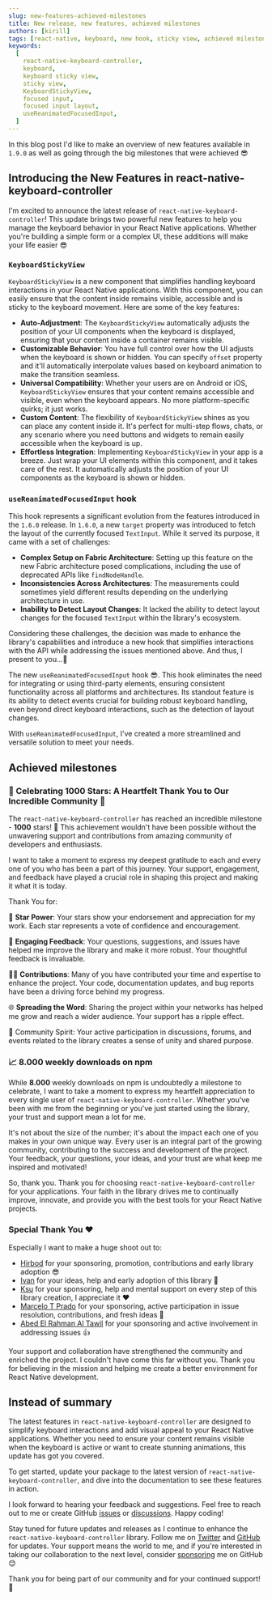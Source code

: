 ```yaml
---
slug: new-features-achieved-milestones
title: New release, new features, achieved milestones
authors: [kirill]
tags: [react-native, keyboard, new hook, sticky view, achieved milestones]
keywords:
  [
    react-native-keyboard-controller,
    keyboard,
    keyboard sticky view,
    sticky view,
    KeyboardStickyView,
    focused input,
    focused input layout,
    useReanimatedFocusedInput,
  ]
---
```


In this blog post I'd like to make an overview of new features available in `1.9.0` as well as going through the big milestones that were achieved 😎

## Introducing the New Features in react-native-keyboard-controller

I'm excited to announce the latest release of `react-native-keyboard-controller`! This update brings two powerful new features to help you manage the keyboard behavior in your React Native applications. Whether you're building a simple form or a complex UI, these additions will make your life easier 😎


<div style={{ display: 'flex', justifyContent: 'center', marginBottom: 20 }}>
  <Lottie
    className="lottie"
    animationData={lottie}
    style={{ width: 400, height: 400 }}
    loop
  />
</div>

<!-- truncate -->

### `KeyboardStickyView`

`KeyboardStickyView` is a new component that simplifies handling keyboard interactions in your React Native applications. With this component, you can easily ensure that the content inside remains visible, accessible and is sticky to the keyboard movement. Here are some of the key features:

- **Auto-Adjustment**: The `KeyboardStickyView` automatically adjusts the position of your UI components when the keyboard is displayed, ensuring that your content inside a container remains visible.
- **Customizable Behavior**: You have full control over how the UI adjusts when the keyboard is shown or hidden. You can specify `offset` property and it'll automatically interpolate values based on keyboard animation to make the transition seamless.
- **Universal Compatibility**: Whether your users are on Android or iOS, `KeyboardStickyView` ensures that your content remains accessible and visible, even when the keyboard appears. No more platform-specific quirks; it just works.
- **Custom Content**: The flexibility of `KeyboardStickyView` shines as you can place any content inside it. It's perfect for multi-step flows, chats, or any scenario where you need buttons and widgets to remain easily accessible when the keyboard is up.
- **Effortless Integration**: Implementing `KeyboardStickyView` in your app is a breeze. Just wrap your UI elements within this component, and it takes care of the rest. It automatically adjusts the position of your UI components as the keyboard is shown or hidden.

### `useReanimatedFocusedInput` hook

This hook represents a significant evolution from the features introduced in the `1.6.0` release. In `1.6.0`, a new `target` property was introduced to fetch the layout of the currently focused `TextInput`. While it served its purpose, it came with a set of challenges:

- **Complex Setup on Fabric Architecture**: Setting up this feature on the new Fabric architecture posed complications, including the use of deprecated APIs like `findNodeHandle`.
- **Inconsistencies Across Architectures**: The measurements could sometimes yield different results depending on the underlying architecture in use.
- **Inability to Detect Layout Changes**: It lacked the ability to detect layout changes for the focused `TextInput` within the library's ecosystem.

Considering these challenges, the decision was made to enhance the library's capabilities and introduce a new hook that simplifies interactions with the API while addressing the issues mentioned above. And thus, I present to you...🥁

The new `useReanimatedFocusedInput` hook 😎. This hook eliminates the need for integrating or using third-party elements, ensuring consistent functionality across all platforms and architectures. Its standout feature is its ability to detect events crucial for building robust keyboard handling, even beyond direct keyboard interactions, such as the detection of layout changes.

With `useReanimatedFocusedInput`, I've created a more streamlined and versatile solution to meet your needs.

## Achieved milestones

### 🎉 Celebrating 1000 Stars: A Heartfelt Thank You to Our Incredible Community 🌟

The `react-native-keyboard-controller` has reached an incredible milestone - **1000** stars! 🚀 This achievement wouldn't have been possible without the unwavering support and contributions from amazing community of developers and enthusiasts.

I want to take a moment to express my deepest gratitude to each and every one of you who has been a part of this journey. Your support, engagement, and feedback have played a crucial role in shaping this project and making it what it is today.

Thank You for:

🙌 **Star Power**: Your stars show your endorsement and appreciation for my work. Each star represents a vote of confidence and encouragement.

💬 **Engaging Feedback**: Your questions, suggestions, and issues have helped me improve the library and make it more robust. Your thoughtful feedback is invaluable.

👩‍💻 **Contributions**: Many of you have contributed your time and expertise to enhance the project. Your code, documentation updates, and bug reports have been a driving force behind my progress.

🌐 **Spreading the Word**: Sharing the project within your networks has helped me grow and reach a wider audience. Your support has a ripple effect.

🤝 Community Spirit: Your active participation in discussions, forums, and events related to the library creates a sense of unity and shared purpose.

### 📈 8.000 weekly downloads on npm

While **8.000** weekly downloads on npm is undoubtedly a milestone to celebrate, I want to take a moment to express my heartfelt appreciation to every single user of `react-native-keyboard-controller`. Whether you've been with me from the beginning or you've just started using the library, your trust and support mean a lot for me.

It's not about the size of the number; it's about the impact each one of you makes in your own unique way. Every user is an integral part of the growing community, contributing to the success and development of the project. Your feedback, your questions, your ideas, and your trust are what keep me inspired and motivated!

So, thank you. Thank you for choosing `react-native-keyboard-controller` for your applications. Your faith in the library drives me to continually improve, innovate, and provide you with the best tools for your React Native projects.

### Special Thank You ❤️

Especially I want to make a huge shoot out to:

- [Hirbod](https://github.com/hirbod) for your sponsoring, promotion, contributions and early library adoption 😎
- [Ivan](https://github.com/IvanIhnatsiuk) for your ideas, help and early adoption of this library 💪
- [Ksu](https://github.com/ksugaevskaya) for your sponsoring, help and mental support on every step of this library creation, I appreciate it ❤️
- [Marcelo T Prado](https://github.com/MarceloPrado) for your sponsoring, active participation in issue resolution, contributions, and fresh ideas 🚀
- [Abed El Rahman Al Tawil](https://github.com/mrtawil) for your sponsoring and active involvement in addressing issues 👍

Your support and collaboration have strengthened the community and enriched the project. I couldn't have come this far without you. Thank you for believing in the mission and helping me create a better environment for React Native development.

## Instead of summary

The latest features in `react-native-keyboard-controller` are designed to simplify keyboard interactions and add visual appeal to your React Native applications. Whether you need to ensure your content remains visible when the keyboard is active or want to create stunning animations, this update has got you covered.

To get started, update your package to the latest version of `react-native-keyboard-controller`, and dive into the documentation to see these features in action.

I look forward to hearing your feedback and suggestions. Feel free to reach out to me or create GitHub [issues](https://github.com/kirillzyusko/react-native-keyboard-controller/issues) or [discussions](https://github.com/kirillzyusko/react-native-keyboard-controller/discussions). Happy coding!

Stay tuned for future updates and releases as I continue to enhance the `react-native-keyboard-controller` library. Follow me on [Twitter](https://twitter.com/ziusko) and [GitHub](https://github.com/kirillzyusko) for updates. Your support means the world to me, and if you're interested in taking our collaboration to the next level, consider [sponsoring](https://github.com/sponsors/kirillzyusko) me on GitHub 😊

Thank you for being part of our community and for your continued support! 🚀
